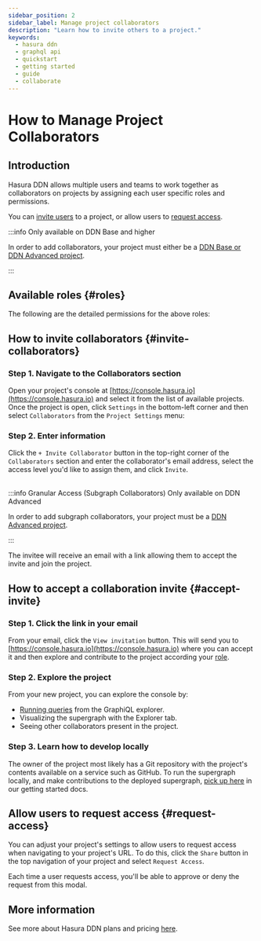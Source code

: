 ```yaml
---
sidebar_position: 2
sidebar_label: Manage project collaborators
description: "Learn how to invite others to a project."
keywords:
  - hasura ddn
  - graphql api
  - quickstart
  - getting started
  - guide
  - collaborate
---
```



# How to Manage Project Collaborators

## Introduction

Hasura DDN allows multiple users and teams to work together as collaborators on projects by assigning each user specific
roles and permissions.

You can [invite users](#invite-collaborators) to a project, or allow users to [request access](#request-access).

:::info Only available on DDN Base and higher

In order to add collaborators, your project must either be a
[DDN Base or DDN Advanced project](https://hasura.io/pricing).

:::

## Available roles {#roles}

<Roles />

The following are the detailed permissions for the above roles:

<Permissions />

## How to invite collaborators {#invite-collaborators}

### Step 1. Navigate to the Collaborators section

Open your project's console at [https://console.hasura.io](https://console.hasura.io) and select it from the list of
available projects. Once the project is open, click `Settings` in the bottom-left corner and then select `Collaborators`
from the `Project Settings` menu:

<Thumbnail src="/img/ci-cd/0.0.1_console_invite-collaborator.png" alt="Invite a collaborator" width="1000" />

### Step 2. Enter information

Click the `+ Invite Collaborator` button in the top-right corner of the `Collaborators` section and enter the
collaborator's email address, select the access level you'd like to assign them, and click `Invite`.

<Thumbnail src="/img/ci-cd/0.0.1_console_assign-collaborator-role.png" alt="Invite a collaborator" width="1000" />

<br />
:::info Granular Access (Subgraph Collaborators) Only available on DDN Advanced

In order to add subgraph collaborators, your project must be a [DDN Advanced project](https://hasura.io/pricing/ddn).

:::

The invitee will receive an email with a link allowing them to accept the invite and join the project.

## How to accept a collaboration invite {#accept-invite}

### Step 1. Click the link in your email

From your email, click the `View invitation` button. This will send you to
[https://console.hasura.io](https://console.hasura.io) where you can accept it and then explore and contribute to the
project according your [role](#roles).

### Step 2. Explore the project

From your new project, you can explore the console by:

- [Running queries](/graphql-api/queries/) from the GraphiQL explorer.
- Visualizing the supergraph with the Explorer tab.
- Seeing other collaborators present in the project.

### Step 3. Learn how to develop locally

The owner of the project most likely has a Git repository with the project's contents available on a service such as
GitHub. To run the supergraph locally, and make contributions to the deployed supergraph,
[pick up here](/quickstart.mdx) in our getting started docs.

## Allow users to request access {#request-access}

You can adjust your project's settings to allow users to request access when navigating to your project's URL. To do
this, click the `Share` button in the top navigation of your project and select `Request Access`.

<Thumbnail
  src="/img/get-started/console_read-only.png"
  alt="Allow users to request access to your project"
  width="1000"
/>

Each time a user requests access, you'll be able to approve or deny the request from this modal.

## More information

See more about Hasura DDN plans and pricing [here](/reference/pricing.mdx).
